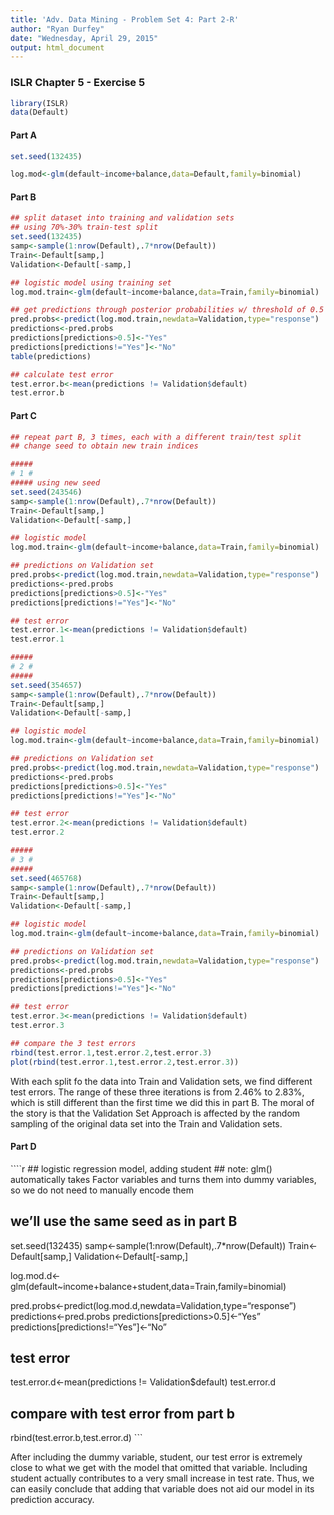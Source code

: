 ---
title: 'Adv. Data Mining - Problem Set 4: Part 2-R'
author: "Ryan Durfey"
date: "Wednesday, April 29, 2015"
output: html_document
---

### ISLR Chapter 5 - Exercise 5
```{r}
library(ISLR)
data(Default)
```

#### Part A
```{r}
set.seed(132435)

log.mod<-glm(default~income+balance,data=Default,family=binomial)
```

#### Part B
```{r}
## split dataset into training and validation sets
## using 70%-30% train-test split
set.seed(132435)
samp<-sample(1:nrow(Default),.7*nrow(Default))
Train<-Default[samp,]
Validation<-Default[-samp,]

## logistic model using training set
log.mod.train<-glm(default~income+balance,data=Train,family=binomial)

## get predictions through posterior probabilities w/ threshold of 0.5
pred.probs<-predict(log.mod.train,newdata=Validation,type="response")
predictions<-pred.probs
predictions[predictions>0.5]<-"Yes"
predictions[predictions!="Yes"]<-"No"
table(predictions)

## calculate test error
test.error.b<-mean(predictions != Validation$default)
test.error.b
```

#### Part C
```{r}
## repeat part B, 3 times, each with a different train/test split
## change seed to obtain new train indices

#####
# 1 #
##### using new seed
set.seed(243546)
samp<-sample(1:nrow(Default),.7*nrow(Default))
Train<-Default[samp,]
Validation<-Default[-samp,]

## logistic model
log.mod.train<-glm(default~income+balance,data=Train,family=binomial)

## predictions on Validation set
pred.probs<-predict(log.mod.train,newdata=Validation,type="response")
predictions<-pred.probs
predictions[predictions>0.5]<-"Yes"
predictions[predictions!="Yes"]<-"No"

## test error
test.error.1<-mean(predictions != Validation$default)
test.error.1

#####
# 2 #
#####
set.seed(354657)
samp<-sample(1:nrow(Default),.7*nrow(Default))
Train<-Default[samp,]
Validation<-Default[-samp,]

## logistic model
log.mod.train<-glm(default~income+balance,data=Train,family=binomial)

## predictions on Validation set
pred.probs<-predict(log.mod.train,newdata=Validation,type="response")
predictions<-pred.probs
predictions[predictions>0.5]<-"Yes"
predictions[predictions!="Yes"]<-"No"

## test error
test.error.2<-mean(predictions != Validation$default)
test.error.2

#####
# 3 #
#####
set.seed(465768)
samp<-sample(1:nrow(Default),.7*nrow(Default))
Train<-Default[samp,]
Validation<-Default[-samp,]

## logistic model
log.mod.train<-glm(default~income+balance,data=Train,family=binomial)

## predictions on Validation set
pred.probs<-predict(log.mod.train,newdata=Validation,type="response")
predictions<-pred.probs
predictions[predictions>0.5]<-"Yes"
predictions[predictions!="Yes"]<-"No"

## test error
test.error.3<-mean(predictions != Validation$default)
test.error.3

## compare the 3 test errors
rbind(test.error.1,test.error.2,test.error.3)
plot(rbind(test.error.1,test.error.2,test.error.3))
```

With each split fo the data into Train and Validation sets, we find different test errors. The range of these three iterations is from 2.46% to 2.83%, which is still different than the first time we did this in part B. The moral of the story is that the Validation Set Approach is affected by the random sampling of the original data set into the Train and Validation sets.

#### Part D
````{r}
## logistic regression model, adding student
## note: glm() automatically takes Factor variables and turns them into dummy variables, so we do not need to manually encode them

## we'll use the same seed as in part B
set.seed(132435)
samp<-sample(1:nrow(Default),.7*nrow(Default))
Train<-Default[samp,]
Validation<-Default[-samp,]

log.mod.d<-glm(default~income+balance+student,data=Train,family=binomial)

pred.probs<-predict(log.mod.d,newdata=Validation,type="response")
predictions<-pred.probs
predictions[predictions>0.5]<-"Yes"
predictions[predictions!="Yes"]<-"No"

## test error
test.error.d<-mean(predictions != Validation$default)
test.error.d

## compare with test error from part b
rbind(test.error.b,test.error.d)
```

After including the dummy variable, student, our test error is extremely close to what we get with the model that omitted that variable. Including student actually contributes to a very small increase in test rate. Thus, we can easily conclude that adding that variable does not aid our model in its prediction accuracy.
